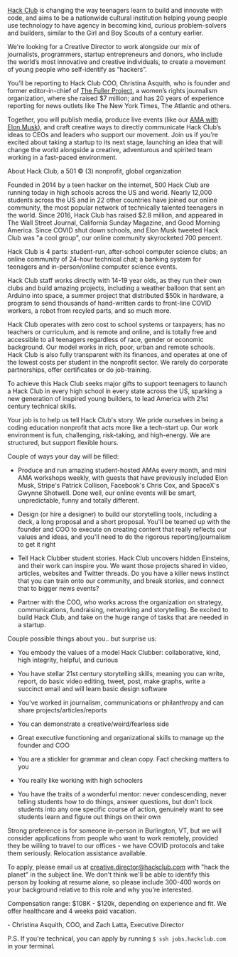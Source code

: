 [Hack Club](https://hackclub.com) is changing the way teenagers learn to build and innovate with code, and aims to be a nationwide cultural institution helping young people use technology to have agency in becoming kind, curious problem-solvers and builders, similar to the Girl and Boy Scouts of a century earlier.

We're looking for a Creative Director to work alongside our mix of journalists, programmers, startup entrepreneurs and donors, who include the world’s most innovative and creative individuals, to create a movement of young people who self-identify as “hackers”.

You’ll be reporting to Hack Club COO, Christina Asquith, who is founder and former editor-in-chief of [The Fuller Project](https://www.theatlantic.com/international/archive/2016/03/women-foreign-correspondents/472596/), a women’s rights journalism organization, where she raised $7 million; and has 20 years of experience reporting for news outlets like The New York Times, The Atlantic and others.

Together, you will publish media, produce live events (like our [AMA with Elon Musk](https://www.youtube.com/watch?v=riru9OzScwk)), and craft creative ways to directly communicate Hack Club’s ideas to CEOs and leaders who support our movement. Join us if you’re excited about taking a startup to its next stage, launching an idea that will change the world alongside a creative, adventurous and spirited team working in a fast-paced environment.

About Hack Club, a 501 © (3) nonprofit, global organization 

Founded in 2014 by a teen hacker on the internet, 500 Hack Club are running today in high schools across the US and world. Nearly 12,000 students across the US and in 22 other countries have joined our online community, the most popular network of technically talented teenagers in the world. Since 2016, Hack Club has raised $2.8 million, and appeared in The Wall Street Journal, California Sunday Magazine, and Good Morning America. Since COVID shut down schools, and Elon Musk tweeted Hack Club was "a cool group", our online community skyrocketed 700 percent.

Hack Club is 4 parts: student-run, after-school computer science clubs; an online community of 24-hour technical chat; a banking system for teenagers and in-person/online computer science events.

Hack Club staff works directly with 14-19 year olds, as they run their own clubs and build amazing projects, including a weather balloon that sent an Arduino into space, a summer project that distributed $50k in hardware, a program to send thousands of hand-written cards to front-line COVID workers, a robot from recyled parts, and so much more.  

Hack Club operates with zero cost to school systems or taxpayers; has no teachers or curriculum, and is remote and online, and is totally free and accessible to all teenagers regardless of race, gender or economic background. Our model works in rich, poor, urban and remote schools. Hack Club is also fully transparent with its finances, and operates at one of the lowest costs per student in the nonprofit sector. We rarely do corporate partnerships, offer certificates or do job-training.  

To achieve this Hack Club seeks major gifts to support teenagers to launch a Hack Club in every high school in every state across the US, sparking a new generation of inspired young builders, to lead America with 21st century technical skills.   

Your job is to help us tell Hack Club's story. We pride ourselves in being a coding education nonprofit that acts more like a tech-start up. Our work environment is fun, challenging, risk-taking, and high-energy. We are structured, but support flexible hours. 

Couple of ways your day will be filled:

- Produce and run amazing student-hosted AMAs every month, and mini AMA workshops weekly, with guests that have previously included Elon Musk, Stripe's Patrick Collison, Facebook's Chris Cox, and SpaceX's Gwynne Shotwell. Done well, our online events will be smart, unpredictable, funny and totally different.

- Design (or hire a designer) to build our storytelling tools, including a deck, a long proposal and a short proposal. You'll be teamed up with the founder and COO to execute on creating content that really reflects our values and ideas, and you'll need to do the rigorous reporting/journalism to get it right

- Tell Hack Clubber student stories. Hack Club uncovers hidden Einsteins, and their work can inspire you. We want those projects shared in video, articles, websites and Twitter threads. Do you have a killer news instinct that you can train onto our community, and break stories, and connect that to bigger news events?

- Partner with the COO, who works across the organization on strategy, communications, fundraising, networking and storytelling. Be excited to build Hack Club, and take on the huge range of tasks that are needed in a startup.

Couple possible things about you.. but surprise us: 

- You embody the values of a model Hack Clubber: collaborative, kind, high integrity, helpful, and curious

- You have stellar 21st century storytelling skills, meaning you can write, report, do basic video editing, tweet, post, make graphs, write a succinct email and will learn basic design software

- You’ve worked in journalism, communications or philanthropy and can share projects/articles/reports 

- You can demonstrate a creative/weird/fearless side

- Great executive functioning and organizational skills to manage up the founder and COO

- You are a stickler for grammar and clean copy. Fact checking matters to you

- You really like working with high schoolers

- You have the traits of a wonderful mentor: never condescending, never telling students how to do things, answer questions, but don't lock students into any one specific course of action, genuinely want to see students learn and figure out things on their own


Strong preference is for someone in-person in Burlington, VT, but we will consider applications from people who want to work remotely, provided they be willing to travel to our offices - we have COVID protocols and take them seriously. Relocation assistance available.

To apply, please email us at creative.director@hackclub.com with "hack the planet" in the subject line. We don't think we'll be able to identify this person by looking at resume alone, so please include 300-400 words on your background relative to this role and why you're interested.

Compensation range: $108K - $120k, depending on experience and fit. We offer healthcare and 4 weeks paid vacation.

\- Christina Asquith, COO, and Zach Latta, Executive Director

P.S. If you're technical, you can apply by running `$ ssh jobs.hackclub.com` in your terminal.
